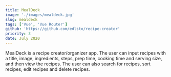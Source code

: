 ```yaml
---
title: MealDeck
image: './images/mealdeck.jpg'
slug: mealdeck
tags: ['Vue', 'Vue Router']
github: 'https://github.com/edlsto/recipe-creator'
priority: 3
date: July 2020
---
```


MealDeck is a recipe creator/organizer app. The user can input recipes with a title, image, ingredients, steps, prep time, cooking time and serving size, and then view the recipes. The user can also search for recipes, sort recipes, edit recipes and delete recipes.